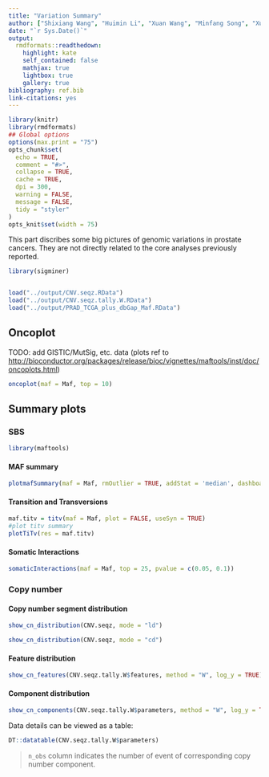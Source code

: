 ```yaml
---
title: "Variation Summary"
author: ["Shixiang Wang", "Huimin Li", "Xuan Wang", "Minfang Song", "Xue-Song Liu (Corresponding author)"]
date: "`r Sys.Date()`"
output:
  rmdformats::readthedown:
    highlight: kate
    self_contained: false
    mathjax: true
    lightbox: true
    gallery: true
bibliography: ref.bib
link-citations: yes
---
```


```r
library(knitr)
library(rmdformats)
## Global options
options(max.print = "75")
opts_chunk$set(
  echo = TRUE,
  comment = "#>",
  collapse = TRUE,
  cache = TRUE,
  dpi = 300,
  warning = FALSE,
  message = FALSE,
  tidy = "styler"
)
opts_knit$set(width = 75)
```

This part discribes some big pictures of genomic variations in prostate cancers.
They are not directly related to the core analyses previously reported.

```r
library(sigminer)


load("../output/CNV.seqz.RData")
load("../output/CNV.seqz.tally.W.RData")
load("../output/PRAD_TCGA_plus_dbGap_Maf.RData")
```


## Oncoplot


TODO: add GISTIC/MutSig, etc. data (plots ref to <http://bioconductor.org/packages/release/bioc/vignettes/maftools/inst/doc/oncoplots.html>) 

```r
oncoplot(maf = Maf, top = 10)
```



## Summary plots

### SBS


```r
library(maftools)
```

#### MAF summary

```r
plotmafSummary(maf = Maf, rmOutlier = TRUE, addStat = 'median', dashboard = TRUE, titvRaw = FALSE, log_scale = TRUE)
```

#### Transition and Transversions

```r
maf.titv = titv(maf = Maf, plot = FALSE, useSyn = TRUE)
#plot titv summary
plotTiTv(res = maf.titv)
```

#### Somatic Interactions

```r
somaticInteractions(maf = Maf, top = 25, pvalue = c(0.05, 0.1))
```


### Copy number

#### Copy number segment distribution


```r
show_cn_distribution(CNV.seqz, mode = "ld")
```

```r
show_cn_distribution(CNV.seqz, mode = "cd")
```

#### Feature distribution

```r
show_cn_features(CNV.seqz.tally.W$features, method = "W", log_y = TRUE)
```

#### Component distribution

```r
show_cn_components(CNV.seqz.tally.W$parameters, method = "W", log_y = TRUE)
```

Data details can be viewed as a table:

```r
DT::datatable(CNV.seqz.tally.W$parameters)
```

> `n_obs` column indicates the number of event of corresponding copy number component.

